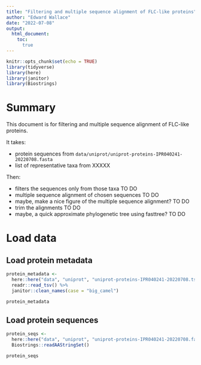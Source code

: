 ```yaml
---
title: "Filtering and multiple sequence alignment of FLC-like proteins"
author: "Edward Wallace"
date: "2022-07-08"
output: 
  html_document:
    toc:
      true
---
```


```r
knitr::opts_chunk$set(echo = TRUE)
library(tidyverse)
library(here)
library(janitor)
library(Biostrings)
```

# Summary

This document is for filtering and multiple sequence alignment of FLC-like proteins.

It takes:

- protein sequences from `data/uniprot/uniprot-proteins-IPR040241-20220708.fasta`
- list of representative taxa from XXXXX

Then:

- filters the sequences only from those taxa TO DO
- multiple sequence alignment of chosen sequences TO DO
- maybe, make a nice figure of the multiple sequence alignment? TO DO
- trim the alignments TO DO
- maybe, a quick approximate phylogenetic tree using fasttree? TO DO

# Load data

## Load protein metadata

```r
protein_metadata <- 
  here::here("data", "uniprot", "uniprot-proteins-IPR040241-20220708.tsv") %>%
  readr::read_tsv() %>%
  janitor::clean_names(case = "big_camel")

protein_metadata
```

## Load protein sequences

```r
protein_seqs <- 
  here::here("data", "uniprot", "uniprot-proteins-IPR040241-20220708.fasta") %>%
  Biostrings::readAAStringSet()

protein_seqs
```